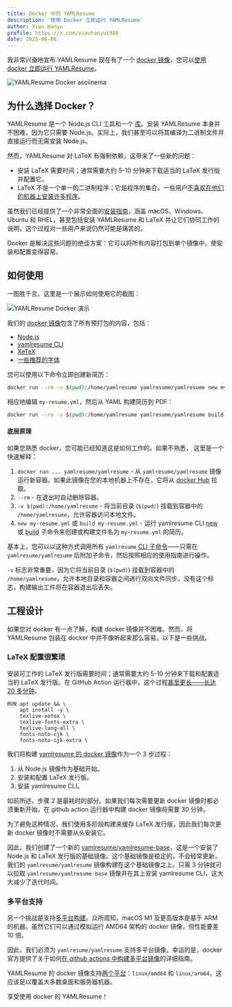 ```yaml
---
title: Docker 中的 YAMLResume
description: '使用 Docker 立即运行 YAMLResume'
author: Xiao Hanyu
profile: https://x.com/xiaohanyu1988
date: 2025-06-06
---
```


我非常兴奋地宣布 YAMLResume 现在有了一个 [docker 镜像](https://hub.docker.com/r/yamlresume/yamlresume)，您可以[使用 docker 立即运行 YAMLResume](https://asciinema.org/a/722057)。

![YAMLResume Docker asciinema](/static/images/blog/yamlresume-docker/yamlresume-docker-asciinema.gif)

## 为什么选择 Docker？

YAMLResume 是一个 Node.js CLI 工具和一个 [库](https://www.npmjs.com/package/@yamlresume/core)。安装 YAMLResume 本身并不困难，因为它只需要 Node.js。实际上，我们甚至可以将其编译为二进制文件并直接运行而无需安装 Node.js。

然而，YAMLResume 对 LaTeX 有强制依赖，这带来了一些新的问题：

- 安装 LaTeX 需要时间；通常需要大约 5-10 分钟来下载适当的 LaTeX 发行版并配置它。
- LaTeX 不是一个单一的二进制程序；它是程序的集合。一些用户[不喜欢在他们的机器上安装许多程序](https://github.com/yamlresume/yamlresume/issues/6#issuecomment-2916479009)。

虽然我们已经提供了一个非常全面的[安装指南](/zh-cn/docs/installation)，涵盖 macOS、Windows、Ubuntu 和 RHEL，甚至包括安装 YAMLResume 和 LaTeX 并让它们协同工作的说明，这个过程对一些用户来说仍然可能是痛苦的。

Docker 是解决这些问题的绝佳方案：它可以将所有内容打包到单个镜像中，使安装和配置变得容易。

## 如何使用

一图胜千言。这里是一个展示如何使用它的截图：

![YAMLResume Docker 演示](/static/images/blog/yamlresume-docker/yamlresume-docker-demo.svg)

我们的 [docker 镜像](https://hub.docker.com/r/yamlresume/yamlresume)包含了所有预打包的内容，包括：

- [Node.js](/zh-cn/docs/installation#nodejs)
- [yamlresume CLI](/zh-cn/docs/installation#yamlresume)
- [XeTeX](/zh-cn/docs/installation#xetex)
- [一些推荐的字体](/zh-cn/docs/installation#font)

您可以使用以下命令立即创建新简历：

```sh
docker run --rm -v $(pwd):/home/yamlresume yamlresume/yamlresume new my-resume.yml
```

相应地编辑 `my-resume.yml`，然后从 YAML 构建简历到 PDF：

```sh
docker run --rm -v $(pwd):/home/yamlresume yamlresume/yamlresume build my-resume.yml
```

#### 底层原理

如果您熟悉 docker，您可能已经知道这是如何工作的。如果不熟悉，
这里是一个快速解释：

1. `docker run ... yamlresume/yamlresume` - 从 `yamlresume/yamlresume` 镜像运行新容器。如果此镜像在您的本地机器上不存在，它将从 [docker Hub](https://hub.docker.com/r/yamlresume/yamlresume) 拉取。
2. `--rm` - 在退出时自动删除容器。
3. `-v $(pwd):/home/yamlresume` - 将当前目录 (`$(pwd)`) 挂载到容器中的 `/home/yamlresume`，允许容器访问本地文件。
4. `new my-resume.yml` 或 `build my-resume.yml` - 运行 yamlresume CLI [new](/zh-cn/docs/cli#new) 或 [build](/zh-cn/docs/cli#build) 子命令来创建或构建文件名为 `my-resume.yml` 的简历。

基本上，您可以以这种方式调用所有 `yamlresume` [CLI 子命令](/cli)——只需在 `yamlresume/yamlresume` 后附加子命令，然后按照相应的使用指南进行操作。

`-v` 标志非常重要，因为它将当前目录 (`$(pwd)`) 挂载到容器中的 `/home/yamlresume`，允许本地目录和容器之间进行双向文件同步。没有这个标志，构建输出工件将在容器退出后丢失。

## 工程设计

如果您对 docker 有一点了解，构建 docker 镜像并不困难。然而，将 YAMLResume 包装在 docker 中并不像听起来那么容易。以下是一些挑战。

### LaTeX 配置很繁琐

安装可工作的 LaTeX 发行版需要时间；通常需要大约 5-10 分钟来下载和配置适当的 LaTeX 发行版。在 GitHub Action 运行器中，这个过程[甚至更长——长达 20 多分钟](https://github.com/yamlresume/yamlresume/actions/runs/15438395862/job/43450134447)。

```docker
RUN apt update && \
    apt install -y \
    texlive-xetex \
    texlive-fonts-extra \
    texlive-lang-all \
    fonts-noto-cjk \
    fonts-noto-cjk-extra \
```

我们将构建 [yamlresume 的 docker 镜像](https://hub.docker.com/r/yamlresume/yamlresume)作为一个 3 步过程：

1. 从 Node.js 镜像作为基础开始。
2. 安装和配置 LaTeX 发行版。
3. 安装 yamlresume CLI。

如前所述，步骤 2 是最耗时的部分。如果我们每次需要更新 docker 镜像时都必须重新开始，在 github action 运行器中构建 docker 镜像将需要 30 分钟。

为了避免这种情况，我们使用多阶段构建来缓存 LaTeX 发行版，因此我们每次更新 docker 镜像时不需要从头安装它。

因此，我们创建了一个新的 [yamlresume/yamlresume-base](https://hub.docker.com/r/yamlresume/yamlresume-base)，这是一个安装了 Node.js 和 LaTeX 发行版的基础镜像。这个基础镜像是稳定的，不会经常更新，我们的 `yamlresume/yamlresume` 镜像构建在这个基础镜像之上。只需 3 分钟就可以拉取 `yamlresume/yamlresume-base` 镜像并在其上安装 yamlresume CLI，这大大减少了迭代时间。

### 多平台支持

另一个挑战是支持[多平台构建](https://docs.docker.com/build/building/multi-platform/)。众所周知，macOS M1 及更高版本是基于 ARM 的机器。虽然它们可以通过模拟运行 AMD64 架构的 docker 镜像，但性能要差 10 倍。

因此，我们必须为 `yamlresume/yamlresume` 支持多平台镜像。幸运的是，docker 官方提供了关于如何[在 github actions 中构建多平台镜像](https://docs.docker.com/build/ci/github-actions/multi-platform/)的详细指南。

YAMLResume 的 docker 镜像支持[两个平台](https://hub.docker.com/r/yamlresume/yamlresume/tags)：`linux/amd64` 和 `linux/arm64`，这应该足以覆盖大多数桌面和服务器机器。

享受使用 docker 的 YAMLResume！
